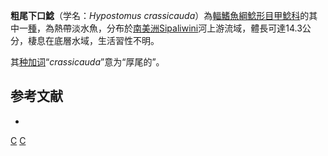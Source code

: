 {{Speciesbox
| status = NE
| status_system = IUCN3.1
| taxon = Hypostomus crassicauda
| authority = [[Boeseman|Boeseman]], 1968
| synonyms = 
}}

'''粗尾下口鯰'''（学名：''Hypostomus crassicauda''）為[[輻鰭魚綱|輻鰭魚綱]][[鯰形目|鯰形目]][[甲鯰科|甲鯰科]]的其中一[[種|種]]，為熱帶淡水魚，分布於[[南美洲|南美洲]]Sipaliwini河上游流域，體長可達14.3公分，棲息在底層水域，生活習性不明。

其[[种加词|种加词]]“''crassicauda''”意为“厚尾的”。

==参考文献==
*{{FishBase_species|genus=Hypostomus|species=crassicauda|year=2014|month=12}}

{{Taxonbar|from=Q5522751}}

[[Category:下口鯰屬|C]]
[[Category:1968年描述的鱼类|C]]